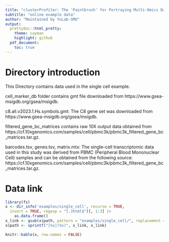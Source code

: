 ```yaml
---
title: "clusterProfiler: The 'Paintbrush' for Portraying Multi-Omics Data"
subtitle: "online example data"
author: "Maintained by YuLab-SMU"
output:
  prettydoc::html_pretty:
    theme: cayman
    highlight: github
  pdf_document:
    toc: true
---
```

# Directory introduction

This Directory contains data used in the single cell example.

cell_marker_db folder contains gmt file downloaded from https://www.gsea-msigdb.org/gsea/msigdb.

c8.all.v2023.1.Hs.symbols.gmt: The C8 gene set was downloaded from https://www.gsea-msigdb.org/gsea/msigdb.

filtered_gene_bc_matrices contains raw 10X output data obtained from https://cf.10xgenomics.com/samples/cell/pbmc3k/pbmc3k_filtered_gene_bc_matrices.tar.gz.

barcodes.tsv, genes.tsv, matrix.mtx: The single-cell transcriptomic data used in this study was derived from PBMC (Peripheral Blood Mononuclear Cell) samples and can be obtained from the following source: https://cf.10xgenomics.com/samples/cell/pbmc3k/pbmc3k_filtered_gene_bc_matrices.tar.gz.

# Data link
```r
library(fs)
x <- dir_info('examples/single_cell', recurse = TRUE,
  invert = TRUE, regexp = "[.]html$")[, 1:3] |>
    as.data.frame()
x_link <- gsub(x$path, pattern = "examples/single_cell/", replacement = "")
x$path <- sprintf("[%s](%s)", x_link, x_link)

knitr::kable(x, row.names = FALSE)
```